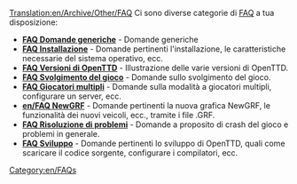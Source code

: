 [[Translation:en/Archive/Other/FAQ]]
{{it/Indice dei contenuti}}
Ci sono diverse categorie di [http://www.wikipedia.org/wiki/FAQ FAQ] a tua disposizione:

*'''[[en/Manual/FAQ general questions|FAQ Domande generiche]]''' - Domande generiche
*'''[[en/FAQ installation|FAQ Installazione]]''' - Domande pertinenti l'installazione, le caratteristiche necessarie del sistema operativo, ecc.
*'''[[en/Archive/Other/FAQ OpenTTD versions|FAQ Versioni di OpenTTD]]''' - Illustrazione delle varie versioni di OpenTTD.
*'''[[en/Manual/FAQ gameplay|FAQ Svolgimento del gioco]]''' - Domande sullo svolgimento del gioco.
*'''[[en/Manual/FAQ multiplayer|FAQ Giocatori multipli]]''' - Domande sulla modalità a giocatori multipli, configurare un server, ecc.
*'''[[en/FAQ NewGRF]]''' - Domande pertinenti la nuova grafica NewGRF, le funzionalità dei nuovi veicoli, ecc., tramite i file .GRF.
*'''[[en/Manual/FAQ troubleshooting|FAQ Risoluzione di problemi]]''' - Domande a proposito di crash del gioco e problemi in generale.
*'''[[en/Development/FAQ development|FAQ Sviluppo]]''' - Domande pertinenti lo sviluppo di OpenTTD, quali come scaricare il codice sorgente, configurare i compilatori, ecc.

[[Category:en/FAQs]]